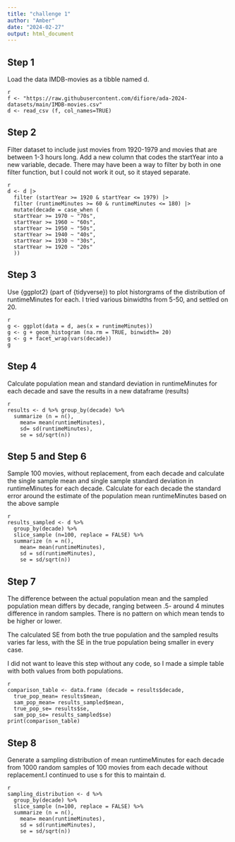 ```yaml
---
title: "challenge 1"
author: "Amber"
date: "2024-02-27"
output: html_document
---
```


## Step 1
Load the data IMDB-movies as a tibble named d.

```
{r}
f <- "https://raw.githubusercontent.com/difiore/ada-2024-datasets/main/IMDB-movies.csv"
d <- read_csv (f, col_names=TRUE)
```

## Step 2
Filter dataset to include just movies from 1920-1979 and movies that are between 1-3 hours long. 
Add a new column that codes the startYear into a new variable, decade. There may have been a way to filter by both in one filter function, but I could not work it out, so it stayed separate.

```
{r}
d <- d |>
  filter (startYear >= 1920 & startYear <= 1979) |> 
  filter (runtimeMinutes >= 60 & runtimeMinutes <= 180) |>
  mutate(decade = case_when (
  startYear >= 1970 ~ "70s",
  startYear >= 1960 ~ "60s",
  startYear >= 1950 ~ "50s",
  startYear >= 1940 ~ "40s",
  startYear >= 1930 ~ "30s",
  startYear >= 1920 ~ "20s"
  ))
```

## Step 3 
Use {ggplot2} (part of {tidyverse}) to plot historgrams of the distribution of runtimeMinutes for each. I tried various binwidths from 5-50, and settled on 20.

```
{r}
g <- ggplot(data = d, aes(x = runtimeMinutes))
g <- g + geom_histogram (na.rm = TRUE, binwidth= 20)
g <- g + facet_wrap(vars(decade))
g
```

## Step 4
Calculate population mean and standard deviation in runtimeMinutes for each decade and save the results in a new dataframe (results)

```
{r}
results <- d %>% group_by(decade) %>% 
  summarize (n = n(),
    mean= mean(runtimeMinutes),
    sd= sd(runtimeMinutes),
    se = sd/sqrt(n))
```

## Step 5 and Step 6
Sample 100 movies, without replacement, from each decade and calculate the single sample mean and single sample standard deviation in runtimeMinutes for each decade. Calculate for each decade the standard error around the estimate of the population mean runtimeMinutes based on the above sample

```
{r}
results_sampled <- d %>% 
  group_by(decade) %>% 
  slice_sample (n=100, replace = FALSE) %>%
  summarize (n = n(),
    mean= mean(runtimeMinutes),
    sd = sd(runtimeMinutes),
    se = sd/sqrt(n))
```

## Step 7
The difference between the actual population mean and the sampled population mean differs by decade, ranging between .5- around 4 minutes difference in random samples. There is no pattern on which mean tends to be higher or lower. 

The calculated SE from both the true population and the sampled results varies far less, with the SE in the true population being smaller in every case.

I did not want to leave this step without any code, so I made a simple table with both values from both populations. 

```
{r}
comparison_table <- data.frame (decade = results$decade,
  true_pop_mean= results$mean,
  sam_pop_mean= results_sampled$mean,
  true_pop_se= results$se,
  sam_pop_se= results_sampled$se)
print(comparison_table)
```

## Step 8
Generate a sampling distribution of mean runtimeMinutes for each decade from 1000 random samples of 100 movies from each decade without replacement.I continued to use s for this to maintain d. 

```
{r}
sampling_distribution <- d %>% 
  group_by(decade) %>% 
  slice_sample (n=100, replace = FALSE) %>%
  summarize (n = n(),
    mean= mean(runtimeMinutes),
    sd = sd(runtimeMinutes),
    se = sd/sqrt(n))
```